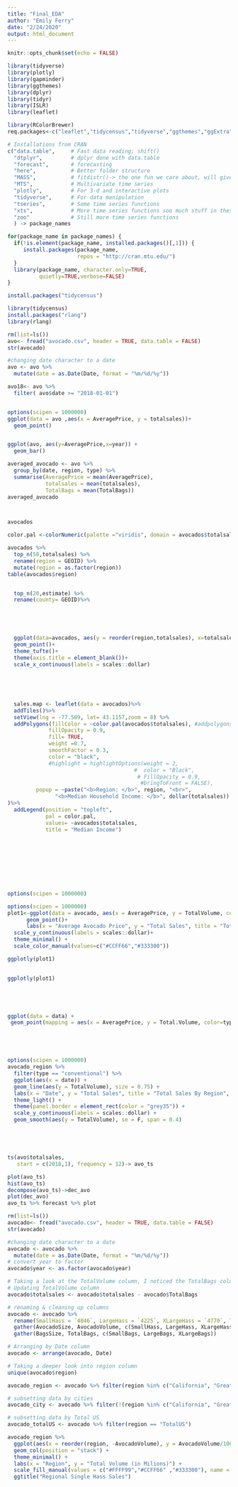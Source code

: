 ```yaml
---
title: "Final_EDA"
author: "Emily Ferry"
date: "2/24/2020"
output: html_document
---
```


```r
knitr::opts_chunk$set(echo = FALSE)

library(tidyverse)
library(plotly)
library(gapminder)
library(ggthemes)
library(dplyr)
library(tidyr)
library(ISLR)
library(leaflet)

library(RColorBrewer)
req.packages<-c("leaflet","tidycensus","tidyverse","ggthemes","ggExtra","scales")

# Installations from CRAN
c("data.table",     # Fast data reading; shift()
  "dtplyr",         # dplyr done with data.table
  "forecast",       # forecasting
  "here",           # Better folder structure
  "MASS",           # fitdistr()-> the one fun we care about, will give parameteres for the dist. and give info criteria 
  "MTS",            # Multivariate time series
  "plotly",         # For 3-d and interactive plots
  "tidyverse",      # For data manipulation
  "tseries",        # Some time series functions
  "xts",            # More time series functions soo much stuff in these last three packages 
  "zoo"             # Still more time series functions
  ) -> package_names  

for(package_name in package_names) {
  if(!is.element(package_name, installed.packages()[,1])) {
     install.packages(package_name,
                      repos = "http://cran.mtu.edu/")
  }
  library(package_name, character.only=TRUE,
          quietly=TRUE,verbose=FALSE)
}

install.packages("tidycensus")

library(tidycensus)
install.packages("rlang")
library(rlang)

```


```r

rm(list=ls())
avo<- fread("avocado.csv", header = TRUE, data.table = FALSE) 
str(avocado)

#changing date character to a date 
avo <- avo %>%
  mutate(date = as.Date(Date, format = "%m/%d/%y"))

avo18<- avo %>% 
  filter( avo$date >= "2018-01-01")


options(scipen = 1000000)
ggplot(data = avo ,aes(x = AveragePrice, y = totalsales))+
  geom_point()


ggplot(avo, aes(y=AveragePrice,x=year)) +
  geom_bar()

averaged_avocado <- avo %>%
  group_by(date, region, type) %>% 
  summarise(AveragePrice = mean(AveragePrice),
            totalsales = mean(totalsales),
            TotalBags = mean(TotalBags))
averaged_avocado



avocados

```

```r
color.pal <-colorNumeric(palette ="viridis", domain = avocados$totalsales)

avocados %>%
  top_n(50,totalsales) %>%
  rename(region = GEOID) %>% 
  mutate(region = as.factor(region))
table(avocados$region)


  top_n(20,estimate) %>%
  rename(county= GEOID)%>%
  




  ggplot(data=avocados, aes(y = reorder(region,totalsales), x=totalsales))+
  geom_point()+
  theme_tufte()+
  theme(axis.title = element_blank())+
  scale_x_continuous(labels = scales::dollar)
  
  
  
  
  
  sales.map <- leaflet(data = avocados)%>%
  addTiles()%>%
  setView(lng = -77.509, lat= 43.1157,zoom = 8) %>%
  addPolygons(fillColor = ~color.pal(avocados$totalsales), #addpolygons is the geometry
             fillOpacity = 0.9,
             fill= TRUE, 
             weight =0.7,
             smoothFactor = 0.3,
             color = "black",
             #highlight = highlightOptions(weight = 2,
                                        #  color = "Black",
                                         # FillOpacity = 0.9, 
                                          #bringToFront = FALSE),
         popup = ~paste("<b>Region: </b>", region, "<br>",
               "<b>Median Household Income: </b>", dollar(totalsales))
)%>%
  addLegend(position = "topleft", 
            pal = color.pal, 
            values= ~avocados$totalsales, 
            title = "Median Income")



  
  
  
  


```

```r




```



```r
options(scipen = 1000000)

options(scipen = 1000000)
plot1<-ggplot(data = avocado, aes(x = AveragePrice, y = TotalVolume, color = type))+
      geom_point()+
      labs(x = "Average Avocado Price", y = "Total Sales", title = "Total Sales Volume by Average Avocado Price", subtitle = "Organic Vs. Conventional", caption = "Kaggle:Avocado Dataset")+
  scale_y_continuous(labels = scales::dollar)+
  theme_minimal() +
  scale_color_manual(values=c("#CCFF66","#333300"))

ggplotly(plot1)

       
ggplotly(plot1)





ggplot(data = data) +
 geom_point(mapping = aes(x = AveragePrice, y = Total.Volume, color=type))





options(scipen = 1000000)
avocado_region %>% 
  filter(type == "conventional") %>%
  ggplot(aes(x = date)) +
  geom_line(aes(y = TotalVolume), size = 0.75) +
  labs(x = "Date", y = "Total Sales", title = "Total Sales By Region", subtitle = "Line Plot", caption = "Kaggle:Avocado Dataset") +
  theme_light() +
  theme(panel.border = element_rect(color = "grey35")) +
  scale_y_continuous(labels = scales::dollar) +
  geom_smooth(aes(y = TotalVolume), se = F, span = 0.4)






```

```r
ts(avo$totalsales, 
   start = c(2018,1), frequency = 12)-> avo_ts

plot(avo_ts)
hist(avo_ts)
decompose(avo_ts)->dec_avo
plot(dec_avo)
avo_ts %>% forecast %>% plot


```

```r

rm(list=ls())
avocado<- fread("avocado.csv", header = TRUE, data.table = FALSE) 
str(avocado)

#changing date character to a date 
avocado <- avocado %>%
  mutate(date = as.Date(Date, format = "%m/%d/%y"))
# convert year to factor
avocado$year <- as.factor(avocado$year)

# Taking a look at the TotalVolume column, I noticed the TotalBags column was added to the TotalVolume column skewing the actual volume
# Updating TotalVolume column
avocado$totalsales <- avocado$totalsales - avocado$TotalBags

# renaming & cleaning up columns
avocado <- avocado %>% 
  rename(SmallHass = `4046`, LargeHass = `4225`, XLargeHass = `4770`, TotalVolume = totalsales)%>%
  gather(AvocadoSize, AvocadoVolume, c(SmallHass, LargeHass, XLargeHass))%>%
  gather(BagsSize, TotalBags, c(SmallBags, LargeBags, XLargeBags))

# Arranging by Date column       
avocado <- arrange(avocado, Date)

# Taking a deeper look into region column
unique(avocado$region)

avocado_region <- avocado %>% filter(region %in% c("California", "GreatLakes", "Midsouth", "Northeast", "Plains", "SouthCentral", "Southeast",  "West"))

# subsetting data by cities
avocado_city <- avocado %>% filter(!(region %in% c("California", "GreatLakes", "Midsouth", "Northeast", "Plains", "SouthCentral", "Southeast",  "West", "TotalUS")))

# subsetting data by Total US
avocado_totalUS <- avocado %>% filter(region == "TotalUS")

avocado_region %>%
  ggplot(aes(x = reorder(region, -AvocadoVolume), y = AvocadoVolume/1000000, fill = AvocadoSize)) +
  geom_col(position = "stack") +
  theme_minimal() +
  labs(x = "Region", y = "Total Volume (in Milions)") +
  scale_fill_manual(values = c("#FFFF99","#CCFF66" ,"#333300"), name = "Avocado Size") +
  ggtitle("Regional Single Hass Sales")





```

